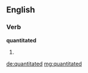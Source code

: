==English==

===Verb===
'''quantitated'''
# {{past of|[[quantitate]]}}

[[de:quantitated]]
[[mg:quantitated]]